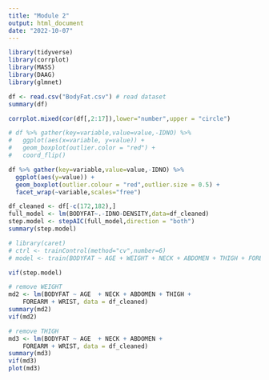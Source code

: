 ---
title: "Module 2"
output: html_document
date: "2022-10-07"
---

```{r}
library(tidyverse)
library(corrplot)
library(MASS)
library(DAAG)
library(glmnet)
```


```{r}
df <- read.csv("BodyFat.csv") # read dataset
summary(df)
```
```{r}
corrplot.mixed(cor(df[,2:17]),lower="number",upper = "circle")
```
```{r}
# df %>% gather(key=variable,value=value,-IDNO) %>% 
#   ggplot(aes(x=variable, y=value)) + 
#   geom_boxplot(outlier.color = "red") + 
#   coord_flip()

df %>% gather(key=variable,value=value,-IDNO) %>% 
  ggplot(aes(y=value)) + 
  geom_boxplot(outlier.colour = "red",outlier.size = 0.5) + 
  facet_wrap(~variable,scales="free")
```
```{r}
df_cleaned <- df[-c(172,182),]
full_model <- lm(BODYFAT~.-IDNO-DENSITY,data=df_cleaned)
step.model <- stepAIC(full_model,direction = "both")
summary(step.model)
```
```{r}
# library(caret)
# ctrl <- trainControl(method="cv",number=6)
# model <- train(BODYFAT ~ AGE + WEIGHT + NECK + ABDOMEN + THIGH + FOREARM + WRIST,data=df_cleaned,method="lm",trControl=ctrl)
```

```{r}
vif(step.model)
```
```{r}
# remove WEIGHT
md2 <- lm(BODYFAT ~ AGE  + NECK + ABDOMEN + THIGH + 
    FOREARM + WRIST, data = df_cleaned)
summary(md2)
vif(md2)
```
```{r}
# remove THIGH
md3 <- lm(BODYFAT ~ AGE  + NECK + ABDOMEN + 
    FOREARM + WRIST, data = df_cleaned)
summary(md3)
vif(md3)
plot(md3)
```


